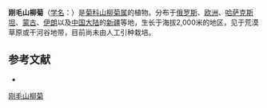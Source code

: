 {{Speciesbox
| name = 刚毛山柳菊
| status = 
| status_system = 
| image =
| genus = Hieracium
| species = echioides
| authority = Lumn.
}}

'''刚毛山柳菊'''（[[学名|学名]]：{{lang|la|''Hieracium echioides''}}）是[[菊科|菊科]][[山柳菊属|山柳菊属]]的植物。分布于[[俄罗斯|俄罗斯]]、[[欧洲|欧洲]]、[[哈萨克斯坦|哈萨克斯坦]]、[[蒙古|蒙古]]、[[伊朗|伊朗]]以及[[中国大陆|中国大陆]]的[[新疆|新疆]]等地，生长于海拔2,000米的地区，见于荒漠草原或干河谷地带，目前尚未由人工引种栽培。

== 参考文献 ==
<div class="references-small">
* {{cite web| url =http://www.bioinfo.cn/db05/KmzwSpecies.php?action=view&id=4164| title =刚毛山柳菊| work =《中国高等植物数据库全库》| publisher =中国科学院微生物研究所| author =昆明植物研究所| accessdate =2009-02-25| deadurl =yes| archiveurl =https://web.archive.org/web/20160305010904/http://www.bioinfo.cn/db05/KmzwSpecies.php?action=view&id=4164| archivedate =2016-03-05}}
</div>
{{Taxonbar|from=Q10898145}}

[[Category:山柳菊属|刚毛山柳菊]]


{{植物小作品}}